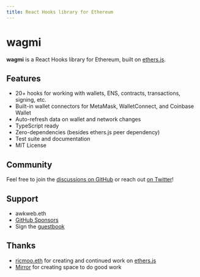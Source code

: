 ```yaml
---
title: React Hooks library for Ethereum
---
```


# wagmi

**wagmi** is a React Hooks library for Ethereum, built on [ethers.js](https://github.com/ethers-io/ethers.js).

## Features

- 20+ hooks for working with wallets, ENS, contracts, transactions, signing, etc.
- Built-in wallet connectors for MetaMask, WalletConnect, and Coinbase Wallet
- Auto-refresh data on wallet and network changes
- TypeScript ready
- Zero-dependencies (besides ethers.js peer dependency)
- Test suite and documentation
- MIT License

## Community

Feel free to join the [discussions on GitHub](https://github.com/tmm/wagmi/discussions) or reach out [on Twitter](https://twitter.com/awkweb)!

## Support

- awkweb.eth
- [GitHub Sponsors](https://github.com/sponsors/tmm)
- Sign the [guestbook](https://github.com/tmm/wagmi/discussions/2)

## Thanks

- [ricmoo.eth](https://twitter.com/ricmoo) for creating and continued work on [ethers.js](https://github.com/ethers-io/ethers.js)
- [Mirror](https://mirror.xyz) for creating space to do good work
